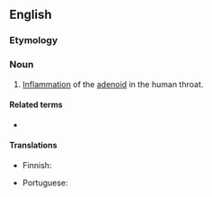 ==English==

===Etymology===
{{suffix|en|adenoid|itis}}

===Noun===
{{en-noun|adenoiditises}}
{{wikipedia}}

# {{lb|en|medicine}} [[inflammation|Inflammation]] of the [[adenoid]] in the human throat.

====Related terms====
* {{l|en|tonsilitis}}

====Translations====
{{trans-top|inflammation of the adenoid}}
* Finnish: {{t|fi|kitarisatulehdus}}
{{trans-mid}}
* Portuguese: {{t|pt|adenoidite|f}}
{{trans-bottom}}